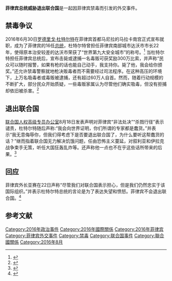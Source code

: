'''菲律宾总统威胁退出联合国'''是一起因菲律宾禁毒而引发的外交事件。

== 禁毒争议 ==
2016年6月30日[[罗德里戈·杜特尔特|罗德里戈·杜特尔特]]在菲律宾首都马尼拉的马拉卡南宫正式宣布就职，成为了菲律宾的16任[[总统|总统]]，杜特尔特曾担任菲律宾南部城市达沃市市长22年，使得原本治安较差的达沃市荣获了“世界第九大安全城市”的称号。<ref>{{Cite web|url = http://www.thepaper.cn/newsDetail_forward_1508789|title = 澎湃网:菲律宾强力禁毒：滥杀致毒贩横尸街头，超十万人自首|accessdate = 2016-08-25|archive-date = 2016-08-18|archive-url = https://web.archive.org/web/20160818004844/http://www.thepaper.cn/newsDetail_forward_1508789|dead-url = no}}</ref> 当杜特尔特担任菲律宾总统后，宣布击毙或逮捕一名毒贩可获奖励300万比索，并声称“民众可以随时报警，如果有枪的话也能自己动手，我支持你。毙了他，我会给你颁奖。”还允许禁毒警察就地枪决贩毒者而不需要经过司法程序。在这种高压的环境下，上万名吸毒者或毒贩被逮捕，还有超过60万人自首。然而，随着行动规模的不断扩大，部分民众开始质疑，一些毒贩家属认为尽管他们确实吸毒，但没有拒捕却依旧被杀害。<ref>{{Cite web|url = http://news.sina.com.cn/c/2016-08-23/doc-ifxvcnrv0698427.shtml|title = 新浪网新闻中心:媒体：禁毒本是好事 为何菲却遭“千夫所指|accessdate = 2016-08-25|archive-date = 2016-08-24|archive-url = https://web.archive.org/web/20160824145011/http://news.sina.com.cn/c/2016-08-23/doc-ifxvcnrv0698427.shtml|dead-url = no}}</ref>

== 退出联合国 ==

[[联合国人权高级专员办公室|联合国人权高级专员办公室]]8月18日发表声明对菲律宾“非法处决”“杀戮行径”表示谴责，杜特尔特随后声称:“我会向世界证明，你们所谓的专家都是蠢货。”并表示“我无意侮辱你，但我们得考虑下是否要退出联合国了，为什么要听这帮蠢货的话？”继而指着联合国无力解决饥饿问题，任由恐怖主义蔓延，对叙利亚和伊拉克战争束手无策，听任大国狂轰乱炸等。还声称他一点也不在乎这些话所带来的后果。<ref>{{Cite web|url = http://mil.news.sina.com.cn/china/2016-08-22/doc-ifxvcsrm2133773.shtml|title = 新浪军事:菲总统威胁退出联合国 称要联合中国另建国际组织|accessdate = 2016-08-25|archive-date = 2016-08-26|archive-url = https://web.archive.org/web/20160826142054/http://mil.news.sina.com.cn/china/2016-08-22/doc-ifxvcsrm2133773.shtml|dead-url = no}}</ref>

== 回应 ==
菲律宾外长亚赛在22日声称“尽管我们对联合国表示担心，但是我们仍然忠实于该国际组织。”并表示杜特尔特总统的言论是为了表达失望和愤怒。菲律宾不会退出联合国。<ref>{{Cite web|url = http://world.chinadaily.com.cn/2016-08/25/content_26590117.htm|title = 中国日报中文网:菲律宾外长称不会退出联合国 总统仅“表达失望”|accessdate = 2016-08-25|archive-date = 2018-12-14|archive-url = https://web.archive.org/web/20181214064500/http://world.chinadaily.com.cn/2016-08/25/content_26590117.htm|dead-url = no}}</ref>

== 参考文献 ==
{{Reflist|2}}

[[Category:2016年政治事件|Category:2016年政治事件]]
[[Category:2016年國際關係|Category:2016年國際關係]]
[[Category:2016年菲律宾|Category:2016年菲律宾]]
[[Category:菲律宾外交事件|Category:菲律宾外交事件]]
[[Category:禁毒|Category:禁毒]]
[[Category:联合国事件|Category:联合国事件]]
[[Category:聯合國關係|Category:聯合國關係]]
[[Category:2016年8月|Category:2016年8月]]